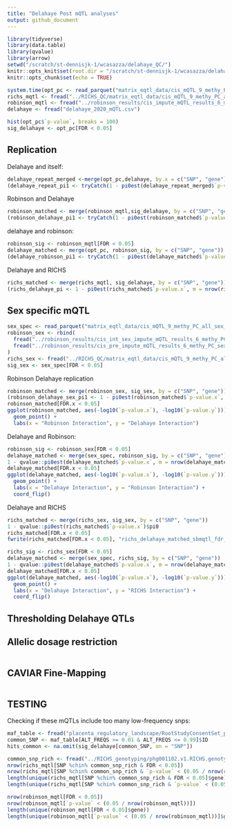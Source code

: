 ```yaml
---
title: "Delahaye Post mQTL analyses"
output: github_document
---
```


```r
library(tidyverse)
library(data.table)
library(qvalue)
library(arrow)
setwd("/scratch/st-dennisjk-1/wcasazza/delahaye_QC/")
knitr::opts_knit$set(root.dir = "/scratch/st-dennisjk-1/wcasazza/delahaye_QC/")
knitr::opts_chunk$set(echo = TRUE)
```
```r
system.time(opt_pc <- read_parquet("matrix_eqtl_data/cis_mQTL_9_methy_PC_all.parquet"))
richs_mqtl <- fread("../RICHS_QC/matrix_eqtl_data/cis_mQTL_9_methy_PC_all.txt",key=c("SNP","gene"))
robinson_mqtl <- fread("../robinson_results/cis_impute_mQTL_results_6_methy_PC.txt",key=c("SNP","gene"))
delahaye <- fread("delahaye_2020_mQTL.csv")
```

```r
hist(opt_pc$`p-value`, breaks = 100)
sig_delahaye <- opt_pc[FDR < 0.05]
```
## Replication
Delahaye and itself:
```r
delahaye_repeat_merged <-merge(opt_pc,delahaye, by.x = c("SNP", "gene"), by.y = c("SNPID", "cpgID"))
(delahaye_repeat_pi1 <- tryCatch(1 - pi0est(delahaye_repeat_merged$`p-value`)$pi0,error=function(e) Inf))
```

Robinson and Delahaye
```r
robinson_matched <- merge(robinson_mqtl,sig_delahaye, by = c("SNP", "gene"))
(robinson_delahaye_pi1 <- tryCatch(1 - pi0est(robinson_matched$`p-value.x`, m = nrow(robinson_matched))$pi0,error=function(e) Inf))
```
delahaye and robinson:
```r
robinson_sig <- robinson_mqtl[FDR < 0.05]
delahaye_matched <- merge(opt_pc, robinson_sig, by = c("SNP", "gene"))
(delahaye_robinson_pi1 <- tryCatch(1 - pi0est(delahaye_matched$`p-value.x`, m = nrow(delahaye_matched))$pi0,error=function(e) Inf))
```

Delahaye and RICHS
```r
richs_matched <- merge(richs_mqtl, sig_delahaye, by = c("SNP", "gene"))
(richs_delahaye_pi <- 1 - pi0est(richs_matched$`p-value.x`, m = nrow(richs_matched))$pi0)
```



## Sex specific mQTL
```r
sex_spec <- read_parquet("matrix_eqtl_data/cis_mQTL_9_methy_PC_all_sex_interaction.parquet")
robinson_sex <- rbind(
  fread("../robinson_results/cis_int_sex_impute_mQTL_results_6_methy_PC.txt",key=c("SNP","gene")),
  fread("../robinson_results/cis_pre_impute_mQTL_results_6_methy_PC_sex_interaction_chrX.txt",key=c("SNP","gene"))
)
richs_sex <- fread("../RICHS_QC/matrix_eqtl_data/cis_mQTL_9_methy_PC_all_sex_interaction.txt",key=c("SNP","gene"))
sig_sex <- sex_spec[FDR < 0.05]
```

Robinson Delahaye replication
```r
robinson_matched <- merge(robinson_sex, sig_sex, by = c("SNP", "gene"))
(robinson_delahaye_sex_pi1 <- 1 - pi0est(robinson_matched$`p-value.x`, m = nrow(robinson_matched))$pi0)
robinson_matched[FDR.x < 0.05]
ggplot(robinson_matched, aes(-log10(`p-value.x`), -log10(`p-value.y`))) +
  geom_point() +
  labs(x = "Robinson Interaction", y = "Delahaye Interaction")
```

Delahaye and Robinson:
```r
robinson_sig <- robinson_sex[FDR < 0.05]
delahaye_matched <- merge(sex_spec, robinson_sig, by = c("SNP", "gene"))
1 - qvalue::pi0est(delahaye_matched$`p-value.x`, m = nrow(delahaye_matched))$pi0
delahaye_matched[FDR.x < 0.05]
ggplot(delahaye_matched, aes(-log10(`p-value.x`), -log10(`p-value.y`))) +
  geom_point() +
  labs(x = "Delahaye Interaction", y = "Robinson Interaction") +
  coord_flip()
```

Delahaye and RICHS
```r
richs_matched <- merge(richs_sex, sig_sex, by = c("SNP", "gene"))
1 - qvalue::pi0est(richs_matched$`p-value.x`)$pi0
richs_matched[FDR.x < 0.05]
fwrite(richs_matched[FDR.x < 0.05], "richs_delahaye_matched_sbmqtl_fdr_05.txt", quote = F)
```
```r
richs_sig <- richs_sex[FDR < 0.05]
delahaye_matched <- merge(sex_spec, richs_sig, by = c("SNP", "gene"))
1 - qvalue::pi0est(delahaye_matched$`p-value.x`, m = nrow(delahaye_matched))$pi0
delahaye_matched[FDR.x < 0.05]
ggplot(delahaye_matched, aes(-log10(`p-value.x`), -log10(`p-value.y`))) +
  geom_point() +
  labs(x = "Delahaye Interaction", y = "RICHS Interaction") +
  coord_flip()
```
## Thresholding Delahaye QTLs

## Allelic dosage restriction
```r

```


## CAVIAR Fine-Mapping
```r

```

## TESTING
Checking if these mQTLs include too many low-frequency snps:
```r
maf_table <- fread("placenta_regulatory_landscape/RootStudyConsentSet_phs001717.PlacentalRegulation.v1.p1.c1.HMB-IRB-PUB-COL-MDS/genotype_qc/all_imputed_r2_30_rsid.afreq")
common_SNP <- maf_table[ALT_FREQS >= 0.01 & ALT_FREQS <= 0.99]$ID
hits_common <- na.omit(sig_delahaye[common_SNP, on = "SNP"])
```

```r
common_snp_rich <- fread("../RICHS_genotyping/phg001102.v1.RICHS.genotype-calls-matrixfmt.MEGA_Consortium.c1.GRU/all_imputed_r2_30_rsid.afreq")[ALT_FREQS >= 0.01 & ALT_FREQS <= 0.99]$ID
nrow(richs_mqtl[SNP %chin% common_snp_rich & FDR < 0.05])
nrow(richs_mqtl[SNP %chin% common_snp_rich & `p-value` < (0.05 / nrow(richs_mqtl))])
length(unique(richs_mqtl[SNP %chin% common_snp_rich & FDR < 0.05]$gene))
length(unique(richs_mqtl[SNP %chin% common_snp_rich & `p-value` < (0.05 / nrow(richs_mqtl))]$gene))
```

```r
nrow(robinson_mqtl[FDR < 0.05])
nrow(robinson_mqtl[`p-value` < (0.05 / nrow(robinson_mqtl))])
length(unique(robinson_mqtl[FDR < 0.05]$gene))
length(unique(robinson_mqtl[`p-value` < (0.05 / nrow(robinson_mqtl))]$gene))
```
